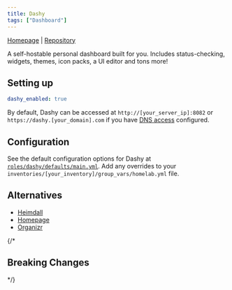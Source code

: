 ```yaml
---
title: Dashy
tags: ["Dashboard"]
---
```



[Homepage](https://dashy.to/) |
[Repository](https://github.com/Lissy93/dashy)

<Tags tags={frontmatter.tags} />

A self-hostable personal dashboard built for you. Includes status-checking, widgets, themes, icon packs, a UI editor and tons more!

## Setting up

```yaml title="inventories/homelab/group_vars/homelab.yml"
dashy_enabled: true
```

By default, Dashy can be accessed at `http://[your_server_ip]:8082` or `https://dashy.[your_domain].com` if you have [DNS access](../../guides/dns-access/) configured.

## Configuration

See the default configuration options for Dashy at [`roles/dashy/defaults/main.yml`](https://github.com/Dylancyclone/ansible-homelab-orchestration/blob/main/roles/dashy/defaults/main.yml).
Add any overrides to your `inventories/[your_inventory]/group_vars/homelab.yml` file.

## Alternatives

- [Heimdall](../heimdall/)
- [Homepage](../homepage/)
- [Organizr](../organizr/)

{/* 

## Breaking Changes

*/}